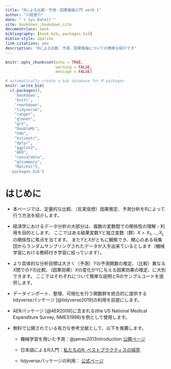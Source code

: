 ```yaml
--- 
title: "Rによる比較・予測・因果推論入門 ver0.1"
author: "川田恵介"
date: "`r Sys.Date()`"
site: bookdown::bookdown_site
documentclass: book
bibliography: [book.bib, packages.bib]
biblio-style: apalike
link-citations: yes
description: "Rによる比較、予測、因果推論についての簡単な紹介です"
---
```


```r
knitr::opts_chunk$set(echo = TRUE,
                      warning = FALSE,
                      message = FALSE)
```


```r
# automatically create a bib database for R packages
knitr::write_bib(
  c(.packages(), 
    'bookdown', 
    'knitr', 
    'rmarkdown',
    "tidyverse",
    "ranger",
    "glmnet",
    "grf",
    "DoubleML",
    "hdm",
    "estimatr",
    "dplyr",
    "ggplot2",
    "AER",
    "causaldata",
    "gtsummary",
    "MatchIt"),
  'packages.bib')
```


# はじめに{-}

- 本ページでは、定量的な比較、（反実仮想）因果推定、予測分析をRによって行う方法を紹介します。

- 経済学におけるデータ分析の大部分は、複数の変数間での関係性の理解・利用を目的とします。
ここではある結果変数$Y$と独立変数（群）$X=X_1,...,X_L$の関係性に焦点を当てます。
また$Y$と$X$がともに観察でき、関心のある母集団からランダムサンプリングされたデータが入手出来ているとします（機械学習における教師付き学習に絞っています）。

- より具体的な分析目標は大きく（予測）$Y$の予測関数の推定、（比較）異なる$X$間での$Y$の比較、（因果効果）$X$の変化が$Y$に与える因果効果の推定、に大別できます。
ここではそれぞれについて簡単な説明とRのサンプルコードを提供します。

- データインポート、整理、可視化を行う関数群を統合的に提供するtidyverseパッケージ [@tidyverse2019]の利用を前提にします。

- AERパッケージ [@AER2008]に含まれる(the US National Medical Expenditure Survey, NMES1988)を例として使用します。

- 無料で公開されている有力な参考文献として、以下を推薦します。

  - 機械学習を用いた予測：@james2013introduction [公開ページ](https://www.statlearning.com/)
  
  - 日本語によるR入門：[私たちのR: ベストプラクティスの探究](https://www.jaysong.net/RBook/)
  
  - tidyverseパッケージの利用： [公式ページ](https://www.tidyverse.org/learn/#books)
